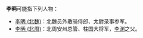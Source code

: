 '''李昞'''可能指下列人物：
*[[李昞_(北魏)|李昞 (北魏)]]：北魏员外散骑侍郎、太尉录事参军。
*[[李昞_(北周)|李昞 (北周)]]：北周安州总管、柱国大将军，[[李渊|李渊]]之父。

{{消歧义|cat=二字李姓人名消歧义}}